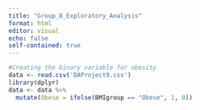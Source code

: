 ```yaml
---
title: "Group_8_Exploratory_Analysis"
format: html
editor: visual
echo: false
self-contained: true
---
```


```r
#Creating the binary variable for obesity
data <- read.csv('DAProject9.csv')
library(dplyr)
data <- data %>%
  mutate(Obese = ifelse(BMIgroup == "Obese", 1, 0))

```